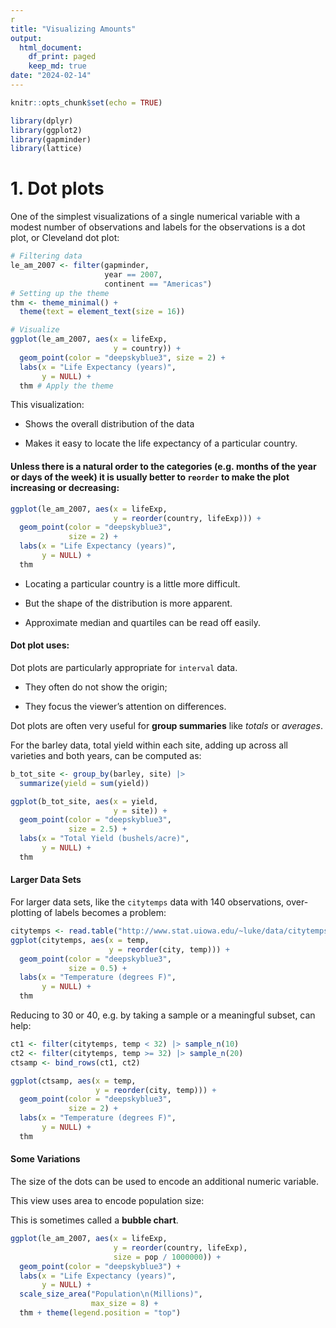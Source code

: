 ```yaml
---
r
title: "Visualizing Amounts"
output:
  html_document:
    df_print: paged
    keep_md: true
date: "2024-02-14"
---
```


```r
knitr::opts_chunk$set(echo = TRUE)
```

```r
library(dplyr)
library(ggplot2)
library(gapminder)
library(lattice)

```

# 1. Dot plots

One of the simplest visualizations of a single numerical variable with a modest number of observations and labels for the observations is a dot plot, or Cleveland dot plot:

```r
# Filtering data
le_am_2007 <- filter(gapminder, 
                     year == 2007,
                     continent == "Americas")
# Setting up the theme
thm <- theme_minimal() +
  theme(text = element_text(size = 16))

# Visualize
ggplot(le_am_2007, aes(x = lifeExp,
                       y = country)) +
  geom_point(color = "deepskyblue3", size = 2) +
  labs(x = "Life Expectancy (years)",
       y = NULL) + 
  thm # Apply the theme

```

This visualization:

-   Shows the overall distribution of the data

-   Makes it easy to locate the life expectancy of a particular country.

#### Unless there is a natural order to the categories (e.g. months of the year or days of the week) it is usually better to `reorder` to make the plot increasing or decreasing:

```r
ggplot(le_am_2007, aes(x = lifeExp,
                       y = reorder(country, lifeExp))) +
  geom_point(color = "deepskyblue3",
             size = 2) +
  labs(x = "Life Expectancy (years)",
       y = NULL) +
  thm

```

-   Locating a particular country is a little more difficult.

-   But the shape of the distribution is more apparent.

-   Approximate median and quartiles can be read off easily.

#### Dot plot uses:

Dot plots are particularly appropriate for `interval` data.

-   They often do not show the origin;

-   They focus the viewer's attention on differences.

Dot plots are often very useful for **group summaries** like *totals* or *averages*.

For the barley data, total yield within each site, adding up across all varieties and both years, can be computed as:

```r
b_tot_site <- group_by(barley, site) |>
  summarize(yield = sum(yield))

ggplot(b_tot_site, aes(x = yield,
                       y = site)) +
  geom_point(color = "deepskyblue3",
             size = 2.5) +
  labs(x = "Total Yield (bushels/acre)",
       y = NULL) +
  thm

```

#### Larger Data Sets

For larger data sets, like the `citytemps` data with 140 observations, over-plotting of labels becomes a problem:

```r
citytemps <- read.table("http://www.stat.uiowa.edu/~luke/data/citytemps.dat", header = TRUE)
ggplot(citytemps, aes(x = temp,
                      y = reorder(city, temp))) +
  geom_point(color = "deepskyblue3",
             size = 0.5) +
  labs(x = "Temperature (degrees F)",
       y = NULL) +
  thm

```

Reducing to 30 or 40, e.g. by taking a sample or a meaningful subset, can help:

```r
ct1 <- filter(citytemps, temp < 32) |> sample_n(10)
ct2 <- filter(citytemps, temp >= 32) |> sample_n(20)
ctsamp <- bind_rows(ct1, ct2)

ggplot(ctsamp, aes(x = temp,
                   y = reorder(city, temp))) +
  geom_point(color = "deepskyblue3",
             size = 2) +
  labs(x = "Temperature (degrees F)",
       y = NULL) +
  thm
```

#### Some Variations

The size of the dots can be used to encode an additional numeric variable.

This view uses area to encode population size:

This is sometimes called a **bubble chart**.

```r
ggplot(le_am_2007, aes(x = lifeExp,
                       y = reorder(country, lifeExp),
                       size = pop / 1000000)) +
  geom_point(color = "deepskyblue3") +
  labs(x = "Life Expectancy (years)",
       y = NULL) +
  scale_size_area("Population\n(Millions)", 
                  max_size = 8) +
  thm + theme(legend.position = "top")

```

